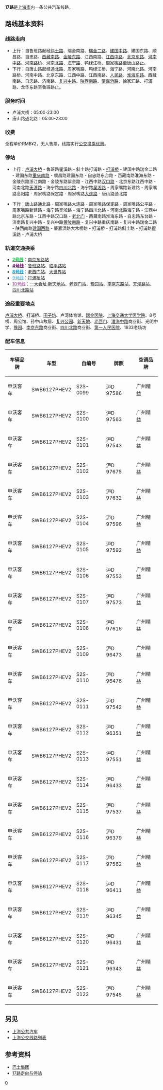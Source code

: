 {{Infobox Bus Route 
| image= [[File:Shanghai_Bus_17_S0D-193_SWB6100V2.JPG|300px]]
| number= 17路
| operator= [[巴士四公司|巴士四公司]] 
| garage= 重庆南路停车场
| length= 12.96[[公里|公里]]
| time= 70分钟
| start= 卢浦大桥
| via= 鲁班路、自忠路、西藏南路、江西南路、江西中路、北京东路、河南中路、河南北路、海宁路、周家嘴路、唐山路
| end= 唐山路通北路
| level= 05:00-23:00 
| level1= 05:00-23:00 
| frequency= 3-5分钟（高峰）<br />4-6分钟（低谷）
| Other_route= 
| vehicle= SWB6127PHEV2(S2S)
| Fare= RMB¥2
| Section_Fare1=
| Section_Fare2=
| compete=[[上海轨道交通10号线|轨道交通10号线]]
| bgcolor= green
| fontcolor= white
}}
'''17路'''是[[上海市|上海市]]内一条公共汽车线路。

== 路线基本资料 ==
=== 线路走向 ===
*上行：自鲁班路起经[[斜土路|斜土路]]、瑞金南路、[[瑞金二路|瑞金二路]]、[[建国中路_(上海)|建国中路]]、建国东路、顺昌路、自忠路、[[西藏南路|西藏南路]]、[[金陵东路|金陵东路]]、江西南路、[[江西路_(上海)|江西中路]]、[[北京东路_(上海)|北京东路]]、[[河南中路_(上海)|河南中路]]、[[河南路桥|河南路桥]]、[[河南北路|河南北路]]、[[海宁路_(上海)|海宁路]]、鸭绿江桥、[[周家嘴路|周家嘴路]]至唐山路止。
*下行：自唐山路起经通北路、周家嘴路、鸭绿江桥、海宁路、河南北路、河南路桥、河南中路、北京东路、江西中路、江西南路、[[人民路_(上海)|人民路]]、[[淮海东路_(上海)|淮海东路]]、西藏南路、自忠路、济南路、[[复兴中路|复兴中路]]、[[陕西南路_(上海)|陕西南路]]、[[肇嘉浜路|肇嘉浜路]]、徐家汇路、打浦路、龙华东路至鲁班路止。
=== 服务时间 ===
*卢浦大桥：05:00-23:00 
*唐山路通北路：05:00-23:00

=== 收费 ===
全程单价RMB¥2，无人售票，线路实行[[上海公共交通卡#上海本地优惠政策列表|公交换乘优惠]]。

=== 停站 ===
*上行︰[[卢浦大桥|卢浦大桥]] - 鲁班路瞿溪路 - 斜土路打浦路 - [[打浦桥街道#打浦桥|打浦桥]] - 建国中路瑞金二路 - 建国东路[[重庆南路_(上海)|重庆南路]] - 顺昌路建国东路 - 自忠路东台路 - 西藏南路淮海东路 -金陵东路浙江南路 - 金陵东路紫金路 - 江西中路[[汉口路_(上海)|汉口路]] - 北京东路江西中路 - 河南北路[[天潼路|天潼路]] - 海宁路[[四川北路|四川北路]] - 海宁路[[吴淞路_(上海)|吴淞路]] - 周家嘴路新建路 - 周家嘴路高阳路 - 周家嘴路保定路 - 周家嘴路[[大连路_(上海)|大连路]] - 唐山路通北路

*下行︰唐山路通北路 - 周家嘴路大连路 - 周家嘴路保定路 - 周家嘴路公平路 - 周家嘴路新建路 - 海宁路吴淞路 - 海宁路四川北路 - 河南北路海宁路 - 江西中路北京东路 - 江西中路汉口路 - [[老北门|老北门]] - 西藏南路淮海东路 - 自忠路东台路 - 济南路复兴中路 - 复兴中路[[黄陂南路_(上海)|黄陂南路]] - 复兴中路重庆南路 - 复兴中路瑞金二路 - 陕西南路[[建国西路_(上海)|建国西路]] - 肇嘉浜路大木桥路 - 打浦桥 - 打浦路斜土路 - 打浦路瞿溪路 - 卢浦大桥

=== 轨道交通换乘 ===
*[[上海轨道交通2号线|'''<span style="color:#03C03C">2号线</span>''']]：[[南京東路站_(上海)|南京东路站]]
*[[上海轨道交通4号线|'''<span style="color: #660066">4号线</span>''']]：[[鲁班路站_(上海)|鲁班路站]]、[[临平路站|临平路站]]
*[[上海轨道交通8号线|'''<span style="color: #009DD9">8号线</span>''']]：[[老西门站|老西门站]]、[[大世界站_(上海)|大世界站]]
*[[上海轨道交通9号线|'''<span style="color: #78C7EB">9号线</span>''']]：[[打浦桥站|打浦桥站]]
*[[上海轨道交通10号线|'''<span style="color: #B472AF">10号线</span>''']]：[[一大会址·新天地站|一大会址·新天地站]]、[[老西门站|老西门站]]、[[豫园站|豫园站]]、[[南京东路站|南京东路站]]、[[天潼路站|天潼路站]]、[[四川北路站|四川北路站]]

=== 途经重要地点 ===
[[卢浦大桥|卢浦大桥]]、打浦桥、[[田子坊|田子坊]]、卢湾体育馆、[[上海交通大学医学院附属瑞金医院|瑞金医院]]、[[上海交通大学|上海交通大学医学院]]、8号桥、周公馆、孙中山故居、[[复兴公园|复兴公园]]、[[新天地|新天地]]、[[老西门|老西门]]、[[淮海路_(上海)|淮海中路]]商业街、光明中学、[[豫园|豫园]]、[[南京东路_(上海市)|南京东路]]商业街、[[四川北路|四川北路]]商业街、[[上海交通大学医学院附属第一人民医院|第一人民医院]]、1933老场坊

=== 配车信息 ===
{| class="wikitable"
!车辆品牌
!车型
!自编号
!牌照
!空调品牌
|-
|申沃客车
|SWB6127PHEV2
|S2S-0099
|沪D 97586
|广州精益
|-
|申沃客车
|SWB6127PHEV2
|S2S-0100
|沪D 97563
|广州精益
|-
|申沃客车
|SWB6127PHEV2
|S2S-0101
|沪D 97543
|广州精益
|-
|申沃客车
|SWB6127PHEV2
|S2S-0102
|沪D 97675
|广州精益
|-
|申沃客车
|SWB6127PHEV2
|S2S-0103
|沪D 97632
|广州精益
|-
|申沃客车
|SWB6127PHEV2
|S2S-0104
|沪D 97596
|广州精益
|-
|申沃客车
|SWB6127PHEV2
|S2S-0105
|沪D 97592
|广州精益
|-
|申沃客车
|SWB6127PHEV2
|S2S-0106
|沪D 97553
|广州精益
|-
|申沃客车
|SWB6127PHEV2
|S2S-0107
|沪D 97573
|广州精益
|-
|申沃客车
|SWB6127PHEV2
|S2S-0108
|沪D 97616
|广州精益
|-
|申沃客车
|SWB6127PHEV2
|S2S-0109
|沪D 96473
|广州精益
|-
|申沃客车
|SWB6127PHEV2
|S2S-0110
|沪D 96476
|广州精益
|-
|申沃客车
|SWB6127PHEV2
|S2S-0111
|沪D 97542
|广州精益
|-
|申沃客车
|SWB6127PHEV2
|S2S-0112
|沪D 96351
|广州精益
|-
|申沃客车
|SWB6127PHEV2
|S2S-0113
|沪D 97551
|广州精益
|-
|申沃客车
|SWB6127PHEV2
|S2S-0114
|沪D 96433
|广州精益
|-
|申沃客车
|SWB6127PHEV2
|S2S-0115
|沪D 97537
|广州精益
|-
|申沃客车
|SWB6127PHEV2
|S2S-0116
|沪D 96379
|广州精益
|-
|申沃客车
|SWB6127PHEV2
|S2S-0117
|沪D 97562
|广州精益
|-
|申沃客车
|SWB6127PHEV2
|S2S-0118
|沪D 96411
|广州精益
|-
|申沃客车
|SWB6127PHEV2
|S2S-0119
|沪D 96345
|广州精益
|-
|申沃客车
|SWB6127PHEV2
|S2S-0120
|沪D 96431
|广州精益
|-
|申沃客车
|SWB6127PHEV2
|S2S-0121
|沪D 96343
|广州精益
|-
|申沃客车
|SWB6127PHEV2
|S2S-0122
|沪D 97545
|广州精益
|}

== 另见 ==
*[[上海公共汽车|上海公共汽车]]
*[[上海公交线路列表|上海公交线路列表]]

== 参考资料 ==
<div class="references-small">
* [https://web.archive.org/web/20161018205607/http://www.84000.com.cn/ 巴士集团]
* [https://web.archive.org/web/20190124084734/http://116.228.188.150/84000mapTemp/webMonitor.WebMonitorAction.do?CMD=getBusLineInfo&LineName=17 17路走向与停站]
</div>

[[Category:上海公交路线|0]]